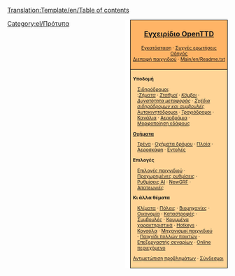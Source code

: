<noinclude>
[[Translation:Template/en/Table of contents]]{{en/-}}</noinclude>
<div style="float:right; padding-left:12px; background:#ffffff;">
<div style="border:1px solid #000000; background:#ffb466; padding:5px; -moz-border-radius-topleft:5px; -moz-border-radius-topright:5px; font-size: 12pt;">
<center><strong><font size="3">[[Main/el/OpenTTD|Εγχειρίδιο OpenTTD]]</font></strong></center>
<div style="font-size: 8pt; text-align: center;">
[[Main/el/Εγκατάσταση|Εγκατάσταση]] &middot; 
[[Main/el/Συχνές ερωτήσεις|Συχνές ερωτήσεις]]<br />
[[Main/el/Οδηγός|Οδηγός]]<br />
[[Main/el/Διεπαφή παιχνιδιού|Διεπαφή παιχνιδιού]] &middot; 
[[Main/en/Readme.txt]]
</div>
</div>
<div style="border:1px solid black; border-top-width: 0px; background:#ffd496; padding:5px; -moz-border-radius-bottomleft:5px; -moz-border-radius-bottomright:8px; font-size: 8pt;">

<div style="width: 186px">
'''Υποδομή'''
<div style="margin-left:10px;">
[[Main/el/Κατασκευή σιδηρόδρομου|Σιδηρόδρομοι]]: <br />
:''[[Main/el/Σήματα|Σήματα]]'' &middot; ''[[Main/el/Σιδηροδρομικός σταθμός|Σταθμοί]]'' &middot; ''[[Main/el/Κόμβος|Κόμβοι]]'' &middot; ''[[Main/el/Δυνατότητα μεταφοράς|Δυνατότητα μεταφοράς]]'' &middot; ''[[Main/el/Σχέδια σιδηρόδρομων|Σχέδια σιδηρόδρομων και συμβουλές]]''
[[Main/el/Κατασκευή οδών|Αυτοκινητόδρομοι]] &middot; [[Main/el/Τροχιόδρομοι|Τροχιόδρομοι]] &middot; [[Main/el/Κατασκευή καναλιών|Κανάλια]] &middot; [[Main/en/Κατασκευή αεροδρομίων|Αεροδρόμια]] &middot; [[Main/el/Μορφοποίηση εδάφους|Μορφοποίηση εδάφους]]
</div>
</div>

<div style="width: 186px">
'''[[Main/el/Οχήματα|Οχήματα]]'''
<div style="margin-left:10px;">
[[Main/el/Τρένα|Τρένα]] &middot; [[Main/el/Οχήματα δρόμου|Οχήματα δρόμου]] &middot; [[Main/el/Πλοία|Πλοία]] &middot;
[[Main/el/Αεροσκάφη|Αεροσκάφη]] &middot; [[Main/el/Εντολές|Εντολές]]
</div>
</div>

<div style="width: 186px">
'''Επιλογές'''
<div style="margin-left:10px;">
[[Main/el/Παράθυρο επιλογών παιχνιδιού|Επιλογές παιχνιδιού]] &middot; [[Main/el/Προχωρημένες ρυθμίσεις|Προχωρημένες ρυθμίσεις]] &middot; [[Main/el/Ρυθμίσεις τεχνητής νοημοσύνης|Ρυθμίσεις AI]] &middot;
[[Main/el/NewGRF|NewGRF]] &middot; [[Main/el/Απατεωνιές|Απατεωνιές]]
</div>
</div>

<div style="width: 186px">
'''Κι άλλα θέματα'''<br />
<div style="margin-left:10px;">
[[Main/el/Κλίματα|Κλίματα]] &middot; [[Main/el/Πόλεις|Πόλεις]] &middot; [[Main/el/Βιομηχανίες|Βιομηχανίες]] &middot; [[Main/el/Οικονομία|Οικονομία]] &middot;
[[Main/el/Καταστροφές|Καταστροφές]] &middot; [[Main/el/Συμβουλές|Συμβουλές]] &middot;
[[Main/el/Κρυμμένα χαρακτηριστικά|Κρυμμένα χαρακτηριστικά]] &middot; [[Main/el/Hotkeys|Hotkeys]] &middot;
[[Main/el/Κονσόλα|Κονσόλα]] &middot; [[Main/el/Μηχανισμοί παιχνιδιού|Μηχανισμοί παιχνιδιού]] &middot;
[[Main/el/Παιχνίδι πολλών παικτών|Παιχνίδι πολλών παικτών]] &middot; [[Main/el/Επεξεργαστής σεναρίων|Επεξεργαστής σεναρίων]] &middot;
[[Main/el/Online περιεχόμενο|Online περιεχόμενο]]
</div>
</div>

[[Main/el/Αντιμετώπιση προβλημάτων|Αντιμετώπιση προβλημάτων]] &middot; [[Main/el/Σύνδεσμοι|Σύνδεσμοι]]
</div>
</div>
<noinclude>[[Category:el/Πρότυπα]]</noinclude>
<includeonly>[[Category:el/Εγχειρίδιο|{{PAGENAME}}]]</includeonly>